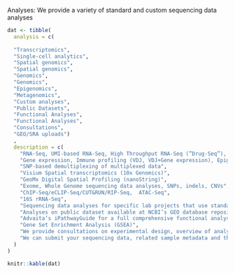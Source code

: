 
Analyses: We provide a variety of standard and custom sequencing data analyses

```r
dat <- tibble(
  analysis = c(
    
  "Transcriptomics",
  "Single-cell analytics",
  "Spatial genomics",
  "Spatial genomics",	
  "Genomics",
  "Genomics",	
  "Epigenomics", 	
  "Metagenomics", 	
  "Custom analyses", 	
  "Public Datasets",	
  "Functional Analyses", 	
  "Functional Analyses", 	
  "Consultations",
  "GEO/SRA uploads")
  ,
  description = c(
    "RNA-Seq, UMI-based RNA-Seq, High Throughput RNA-Seq (”Drug-Seq”), smallRNA-Seq (miRNA-Seq)",  
    "Gene expression, Immune profiling (VDJ, VDJ+Gene expression), Epigenome profiling (ATAC, Multiome ATAC + Gene expression)",
    "SNP-based demultiplexing of multiplexed data",
    "Visium Spatial transcriptomics (10x Genomics)",
    "GeoMx Digital Spatial Profiling (nanoString)",
    "Exome, Whole Genome sequencing data analyses, SNPs, indels, CNVs",
    "ChIP-Seq/eCLIP-Seq/CUT&RUN/RIP-Seq,  ATAC-Seq",
    "16S rRNA-Seq",
    "Sequencing data analyses for specific lab projects that use standard tools, software packages and/or custom code/script developed by CCBB.",
    "Analyses on public dataset available at NCBI’s GEO database repository",
    "Advaita’s iPathwayGuide for a full comprehensive functional analysis including pathways/GO terms/mRNAs/upstream regulators/diseases ADVAITA service request",
    "Gene Set Enrichment Analysis (GSEA)",
    "We provide consultations on experimental design, overview of analyses and costs involved. We can take on both short-term (typically less than a month and about 10 hours of CCBB effort) and long-term collaborative projects involving bioinformatic support.",
    "We can submit your sequencing data, related sample metadata and the results of analyses to NCBI repositories like Gene Expression Omnibus (GEO) and Sequence Read Archive (SRA) for a small service fee."
  )
)

knitr::kable(dat)
```



